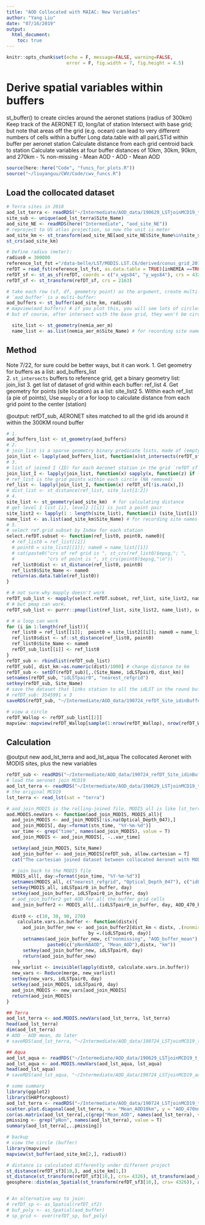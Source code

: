```yaml
---
title: "AOD Collocated with MAIAC: New Variables"
author: "Yang Liu"
date: "07/16/2019"
output:
  html_document:
    toc: true
---
```

```r
knitr::opts_chunk$set(echo = F, message=FALSE, warning=FALSE,
                      error = F, fig.width = 7, fig.height = 4.5)
```

# Derive spatial variables within buffers
  st_buffer() to create circles around the aeronet stations (radius of 300km)
  Keep track of the AERONET ID, long/lat of station
  Intersect with base grid; but note that areas off the grid (e.g. ocean) can lead to very different numbers of cells within a buffer
  Long data.table with all pairLSTid within buffer per aeronet station
  Calculate distance from each grid centroid back to station
  Calculate variables at four buffer distances of 10km, 30km, 90km, and 270km
  - % non-missing
  -   Mean AOD
  -   AOD - Mean AOD


```r
source(here::here("Code", "funcs_for_plots.R"))
source("~/liuyanguu/CWV/Code/cwv_funcs.R")
```

## Load the collocated dataset

```r
# Terra sites in 2018
aod_lst_terra <- readRDS("~/Intermediate/AOD_data/190629_LSTjoinMCD19_t_a.rds")$aod_lst_terra
site_sub <- unique(aod_lst_terra$Site_Name)
aod_site_NE <- readRDS(here("Intermediate", "aod_site_NE"))
# reproject to US atlas projection, so now the unit is meter 
aod_site_km <- st_transform(aod_site_NE[aod_site_NE$Site_Name%in%site_sub,], crs = 2163) 
st_crs(aod_site_km)

# Define radius (meter): 
radius0 = 300000
reference_lst_fst ="/data-belle/LST/MODIS.LST.C6/derived/conus_grid_201906.fst"
refDT = read_fst(reference_lst_fst, as.data.table = TRUE)[inNEMIA ==TRUE]
refDT_sf <- st_as_sf(refDT, coords = c("x_wgs84", "y_wgs84"), crs = 4326)
refDT_sf <- st_transform(refDT_sf, crs = 2163) 

# take each row (sf, df, geometry point) as the argument, create multi-point buffer 
# `aod_buffer` is a multi-buffer:
aod_buffers <- st_buffer(aod_site_km, radius0)
# mapview(aod_buffers) # if you plot this, you will see lots of circles (polygons)
# but of course, after intersect with the base grid, they won't be circles anymore. 

  site_list <- st_geometry(nemia_aer_m)
  name_list <- as.list(nemia_aer_m$Site_Name) # for recording site names 

```

## Method  

Note 7/22, for sure could be better ways, but it can work. 
1. Get geometry for buffers as a list: aod_buffers_list  
2. `st_intersects` buffers to reference grid, get a binary geometry list: join_list
3. get list of dataset of grid within each buffer: ref_list
4. Get geometry for points (site location) as a list: site_list2
5. Within each ref_list (a pie of points), Use `mapply` or a for loop to calculate distance from each grid point to the center (station)

@output: refDT_sub, AERONET sites matched to all the grid ids around it within the 300KM round buffer

```r
# 1. 
aod_buffers_list <- st_geometry(aod_buffers)
# 2. 
# join_list is a sparse geometry binary predicate lists, made of (empty) or 0L https://r-spatial.github.io/sf/reference/sgbp.html
join_list <- lapply(aod_buffers_list, function(x)st_intersects(refDT_sf, x))
# 3. 
# list of joined I (ID) for each Aeronet station in the grid `refDT_sf`
join_list_I <- lapply(join_list, function(x) sapply(x, function(z) if (length(z)==0) NA_integer_ else z[1]))
# ref_list is the grid points within each circle (NA removed)
ref_list <- lapply(join_list_I, function(x) refDT_sf[!is.na(x),])
# dist_list <- st_distance(ref_list, site_list[1:2])
# 4.   
site_list <- st_geometry(aod_site_km)  # for calculating distance 
# get level 1 list [i], level2 [[i]] is just a point pair
site_list2 <- lapply(1 : length(site_list), function(i) (site_list[i])) 
name_list <- as.list(aod_site_km$Site_Name) # for recording site names 
# 5. 
# select ref.grid subset by Index for each station
select.refDT.subset <- function(ref_list0, point0, name0){
  # ref_list0 = ref_list[[1]]
  # point0 = site_list2[[1]]; name0 = name_list[[1]]
  # cat(paste0("crs of ref grid is ", st_crs(ref_list0)$epsg,"; ",
  #            "crs of point is ", st_crs(point0)$epsg,"\n"))
  ref_list0$dist <- st_distance(ref_list0, point0)
  ref_list0$Site_Name <- name0
  return(as.data.table(ref_list0))
}

# # not sure why mapply doesn't work 
refDT_sub_list <- mapply(select.refDT.subset, ref_list, site_list2, name_list)
# # but pmap can work. 
refDT_sub_list <- purrr::pmap(list(ref_list, site_list2, name_list), select.refDT.subset)

# # a loop can work 
for (i in 1:length(ref_list)){
  ref_list0 = ref_list[[i]];  point0 = site_list2[[i]]; name0 = name_list[[i]]
  ref_list0$dist <- sf::st_distance(ref_list0, point0)
  ref_list0$Site_Name <- name0
  refDT_sub_list[[i]] <- ref_list0
}
refDT_sub <- rbindlist(refDT_sub_list)
refDT_sub[, dist_km:=as.numeric(dist)/1000] # change distance to km 
refDT_sub <- setDT(refDT_sub)[,.(Site_Name, idLSTpair0, dist_km)]
setnames(refDT_sub, "idLSTpair0", "nearest_refgrid")
setkey(refDT_sub, Site_Name)
# save the dataset that links station to all the idLST in the round buffer
# refDT_sub: 3545991 x 3
saveRDS(refDT_sub, "~/Intermediate/AOD_data/190724_refDT_Site_idinBuffer.rds")

# view a circle
refDT_Wallop <- refDT_sub_list[[2]]
mapview::mapview(refDT_Wallop[sample(1:nrow(refDT_Wallop), nrow(refDT_Wallop)/100),])

```

## Calculation

@output new aod_lst_terra and aod_lst_aqua 
The collocated Aeronet with MODIS sites, plus the new variables

```r
refDT_sub <- readRDS("~/Intermediate/AOD_data/190724_refDT_Site_idinBuffer.rds")
# load the aeronet join MCD19
aod_lst_terra <- readRDS("~/Intermediate/AOD_data/190629_LSTjoinMCD19_t_a.rds")$aod_lst_terra
# the original MCD19 
lst_terra <- read_lst(sat = "terra")

# aod_join_MODIS is the rolling-joined file, MODIS_all is like lst_terra
aod.MODIS.newVars <- function(aod_join_MODIS, MODIS_all){
  aod_join_MODIS <- aod_join_MODIS[!is.na(Optical_Depth_047),]
  aod_join_MODIS[, day:=format(stn_time, "%Y-%m-%d")]
  var_time <- grep("time", names(aod_join_MODIS), value = T)
  aod_join_MODIS <- aod_join_MODIS[, -..var_time]

  setkey(aod_join_MODIS, Site_Name)
  aod_join_buffer <- aod_join_MODIS[refDT_sub, allow.cartesian = T]
  cat("The cartesian joined dataset between collocated Aeronet with MODIS sites data and base grid in each circles, dim is: ", paste(dim(aod_join_buffer), collapse = " x "))

  # join back to the MODIS file 
  MODIS_all[, day:=format(join_time, "%Y-%m-%d")]
  setnames(MODIS_all, c("nearest_refgrid", "Optical_Depth_047"), c("idLSTpair0_in_buffer", "AOD_470_buffer"), skip_absent = T)
  setkey(MODIS_all, idLSTpair0_in_buffer, day)
  setkey(aod_join_buffer, idLSTpair0_in_buffer, day)
  # aod_join_buffer2 get AOD for all the buffer grid cells
  aod_join_buffer2 <- MODIS_all[,.(idLSTpair0_in_buffer, day, AOD_470_buffer)][aod_join_buffer]
  
  dist0 <- c(10, 30, 90, 270)
    calculate.vars.in.buffer <- function(distx){
      aod_join_buffer_new <- aod_join_buffer2[dist_km < distx, .(nonmissing = mean(!is.na(AOD_470_buffer)), AOD_buffer_mean = mean(AOD_470_buffer, na.rm = T)),
                              by =.(idLSTpair0, day)]
      setnames(aod_join_buffer_new, c("nonmissing", "AOD_buffer_mean"), 
               paste0(c("pNonNAAOD", "Mean_AOD"),distx, "km"))
      setkey(aod_join_buffer_new, idLSTpair0, day)
      return(aod_join_buffer_new)
    }
  new_varlist <- invisible(lapply(dist0, calculate.vars.in.buffer))
  new_vars <- Reduce(merge, new_varlist)
  setkey(new_vars, idLSTpair0, day)
  setkey(aod_join_MODIS, idLSTpair0, day)
  aod_join_MODIS <- new_vars[aod_join_MODIS]
  return(aod_join_MODIS)
}

## Terra 
aod_lst_terra <- aod.MODIS.newVars(aod_lst_terra, lst_terra)
head(aod_lst_terra)
dim(aod_lst_terra)
# AOD - AOD mean, do later 
# saveRDS(aod_lst_terra, "~/Intermediate/AOD_data/190724_LSTjoinMCD19_terra_newVars.rds")

## Aqua
aod_lst_aqua <- readRDS("~/Intermediate/AOD_data/190629_LSTjoinMCD19_t_a.rds")$aod_lst_aqua
aod_lst_aqua <- aod.MODIS.newVars(aod_lst_aqua, lst_aqua)
head(aod_lst_aqua)
# saveRDS(aod_lst_aqua, "~/Intermediate/AOD_data/190724_LSTjoinMCD19_aqua_newVars.rds")

```


```r
# some summary
library(ggplot2)
library(SHAPforxgboost)
aod_lst_terra <- readRDS("~/Intermediate/AOD_data/190724_LSTjoinMCD19_terra_newVars.rds")
scatter.plot.diagonal(aod_lst_terra, x = "Mean_AOD10km", y = "AOD_470nm")
cor(as.matrix(aod_lst_terra[,c(grep("Mean_AOD", names(aod_lst_terra), value = T), "AOD_470nm"), with = F]))
pmissing <- grep("pNon", names(aod_lst_terra), value = T)
summary(aod_lst_terra[,..pmissing])
```


```r
# backup
# view the circle (buffer)
library(mapview)
mapview(st_buffer(aod_site_km[2,], radius0))

# distance is calculated differently under different project
st_distance(refDT_sf3[10,], aod_site_km[1,])
st_distance(st_transform(refDT_sf3[10,], crs= 4326), st_transform(aod_site_km[1,], crs= 4326))
geosphere::distm(as_Spatial(st_transform(refDT_sf3[10,], crs= 4326)), as_Spatial(aod_site_NE[1,]))


# An alternative way to join:
# refDT_sp <- as_Spatial(refDT_sf2)
# buf_poly <- as_Spatial(aod_buffer)
# sp_grid <- over(refDT_sp, buf_poly)

```


